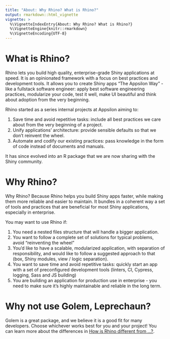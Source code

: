 ```yaml
---
title: "About: Why Rhino? What is Rhino?"
output: rmarkdown::html_vignette
vignette: >
  %\VignetteIndexEntry{About: Why Rhino? What is Rhino?}
  %\VignetteEngine{knitr::rmarkdown}
  %\VignetteEncoding{UTF-8}
---
```


# What is Rhino?
Rhino lets you build high quality, enterprise-grade Shiny applications at speed. It is an opinionated framework with a focus on best practices and development tools. It allows you to create Shiny apps "The Appsilon Way"  - like a fullstack software engineer: apply best software engineering practices, modularize your code, test it well, make UI beautiful and think about adoption from the very beginning. 

Rhino started as a series internal projects at Appsilon aiming to:

1. Save time and avoid repetitive tasks: include all best practices we care about from the very beginning of a project.
2. Unify applications’ architecture: provide sensible defaults so that we don’t reinvent the wheel.
3. Automate and codify our existing practices: pass knowledge in the form of code instead of documents and manuals.

It has since evolved into an R package that we are now sharing with the Shiny community.

# Why Rhino?
Why Rhino? Because Rhino helps you build Shiny apps faster, while making them more reliable and easier to maintain. It bundles in a coherent way a set of tools and practices that are beneficial for most Shiny applications, especially in enterprise. 

You may want to use Rhino if:

1. You need a nested files structure that will handle a bigger application.
2. You want to follow a complete set of solutions for typical problems, avoid "reinventing the wheel"
3. You’d like to have a scalable, modularized application, with separation of responsibility, and would like to follow a suggested approach to that (box, Shiny modules, view / logic separation).
4. You want to save time and avoid repetitive tasks: quickly start an app with a set of preconfigured development tools (linters, CI, Cypress, logging, Sass and JS building)
5. You are building an application for production use in enterprise - you need to make sure it’s highly maintainable and reliable in the long term.

# Why not use Golem, Leprechaun?
Golem is a great package, and we believe it is a good fit for many developers. Choose whichever works best for you and your project!
You can learn more about the differences in [How is Rhino different from ...?](articles/about-how-is-it-different.html). 